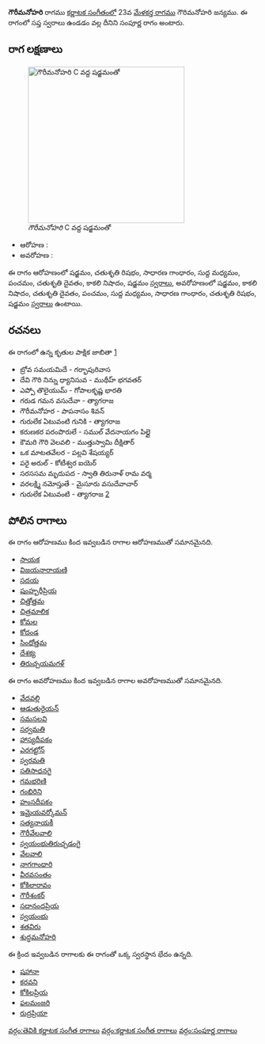 {{Infobox ragam
	| name          	= గౌరీమనోహరి
	| synonym	    	= 
	| mela          	= 
	| chakra        	= 
	| janaka        	= 
	| type          	= సంపూర్ణ
	| arohanam      	= {{svaraC|S|R2|G2|M1|P|D2|N3|S'}} 
	| avarohanam    	= {{svaraC|S'|N3|D2|P|M1|G2|R2|S}}
	| jeeva         	=
	| chhaya        	=
	| nyasa         	=
	| vishesha      	= 
	| equivalent  		= 
}}
{{కర్ణాటక సంగీత రాగాలు}}
'''గౌరీమనోహరి''' రాగము [[కర్ణాటక సంగీతం]]లో 23వ [[మేళకర్త రాగము]] గౌరిమనోహరి జన్యము.  ఈ రాగంలో సప్త స్వరాలు ఉండడం వల్ల దీనిని సంపూర్ణ రాగం అంటారు.


==రాగ లక్షణాలు==
[[Image:gaurimanohari_kb2wiki.png|thumb|right|316px|''గౌరీమనోహరి'' C వద్ద షడ్జమంతో]]

* ఆరోహణ : {{svaraC|S|R2|G2|M1|P|D2|N3|S'}} 
* అవరోహణ : {{svaraC|S'|N3|D2|P|M1|G2|R2|S}}

ఈ రాగం ఆరోహణంలో షడ్జమం, చతుశృతి రిషభం, సాధారణ  గాంధారం, సుద్ద మధ్యమం, పంచమం, చతుశృతి దైవతం, కాకలి  నిషాదం, షడ్జమం [[స్వరాలు]], అవరోహణంలో షడ్జమం, కాకలి  నిషాదం, చతుశృతి దైవతం, పంచమం, సుద్ద మధ్యమం, సాధారణ  గాంధారం, చతుశృతి రిషభం, షడ్జమం [[స్వరాలు]] ఉంటాయి.

==రచనలు==
ఈ రాగంలో ఉన్న కృతుల పాక్షిక జాబితా [https://github.com/ssrihari/ragavardhini/blob/master/ragas/kritis.psv]
* బ్రోవ సమయమిదే - గర్భాపురివాస
* దేవి  గౌరి నిన్ను ధ్యానిసువ - ముథీహ్ భగవతర్
* ఎప్పో తొలైయుమ్ - గోపాలకృష్ణ భారతి
* గరుడ గమన వసుదేవా - త్యాగరాజ
* గౌరీమనోహర - పాపనాసం  శివన్
* గురులేక ఏటువంటి గునికి - త్యాగరాజ
* కరుణకర  పరంపొరులే - సముల్ వేదనాయగం పిల్లై
* కౌమరి గౌరి వెలవలి - ముత్తుస్వామి దీక్షితార్
* ఒక మాటతవేలర - పల్లవి శేషయ్యర్
* పరై అరుల్ - కోటీశ్వర ఐయెర్
* సరససమ మృదుపద - స్వాతి తిరునాళ్ రామ వర్మ
* వరలక్ష్మి  నమోస్తుతే - మైసూరు వసుదేవాచార్
* గురులేక ఏటువంటి - త్యాగరాజ [http://www.karnatik.com/c2343.shtml]




==పోలిన రాగాలు==
ఈ రాగం ఆరోహణము కింద ఇవ్వబడిన రాగాల ఆరోహణముతో సమానమైనది.
* [[సాయక]]
* [[విజయనారాయణి]]
* [[సదయ]]
* [[షంహ్బరీప్రియ]]
* [[చిత్తోత్తమ]]
* [[చిత్రమాలిక]]
* [[కోమల]]
* [[కోదండ]]
* [[సింధోత్తమ]]
* [[దేశక్య]]
* [[తిరుచ్చయమగళ్]]

ఈ రాగం అవరోహణము కింద ఇవ్వబడిన రాగాల అవరోహణముతో సమానమైనది.
* [[వేదవల్లి]]
* [[ఆడుతురైయన్]]
* [[సమసలవి]]
* [[సర్వమతి]]
* [[హాస్యదీపకం]]
* [[ఎరగట్టోన్]]
* [[స్వరమతి]]
* [[సతిసాధనగై]]
* [[గమభరిణి]]
* [[గంభిరిని]]
* [[హంసదీపకం]]
* [[ఇమైయవర్కోమన్]]
* [[సత్యనాయకీ]]
* [[గౌరీవేలవాలి]]
* [[స్వయంభుతిరుచ్చడంగై]]
* [[వేలవాలి]]
* [[ నాగగాంధారి]]
* [[వీరవసంతం]]
* [[కోకిలారావం]]
* [[గౌరీశంకర్]]
* [[సదానందప్రియ]]
* [[స్వయంభు]]
* [[శతవిరు]]
* [[శుద్ధమనోహరి]]

ఈ క్రింద ఇవ్వబడిన రాగాలకు ఈ రాగంతో ఒక్క స్వరస్థాన భేదం ఉన్నది.
* [[షహానా]]
* [[కరవని]]
* [[కోకిలప్రియ]]
* [[ఫలమంజరి]]
* [[రుద్రప్రియా]]



[[వర్గం:తెవికి కర్ణాటక సంగీత రాగాలు]]
[[వర్గం:కర్ణాటక సంగీత రాగాలు]]
[[వర్గం:సంపూర్ణ రాగాలు]]